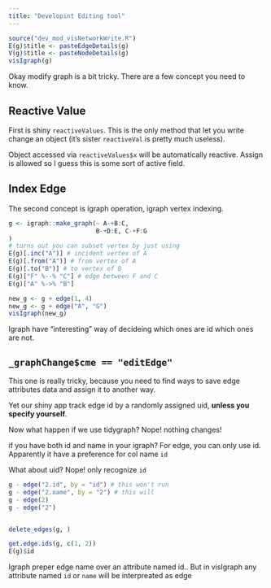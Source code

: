 ```yaml
---
title: "Developint Editing tool"
---
```


```r
source("dev_mod_visNetworkWrite.R")
E(g)$title <- pasteEdgeDetails(g)
V(g)$title <- pasteNodeDetails(g)
visIgraph(g)
```

Okay modify graph is a bit tricky. There are a few concept you need to know. 

## Reactive Value

First is shiny `reactiveValues`. This is the only method that let you write change 
an object (it's sister `reactiveVal` is pretty much useless). 

Object accessed via `reactiveValues$x` will be automatically reactive. Assign is 
allowed so I guess this is some sort of active field. 

## Index Edge

The second concept is igraph operation, igraph vertex indexing. 
```r
g <- igraph::make_graph(~ A-+B:C,
                        B-+D:E, C-+F:G
)
# turns out you can subset vertex by just using 
E(g)[.inc("A")] # incident vertex of A
E(g)[.from("A")] # from vertex of A
E(g)[.to("B")] # to vertex of B
E(g)["F" %--% "C"] # edge between F and C
E(g)["A" %->% "B"]

new_g <- g + edge(1, 4)
new_g <- g + edge("A", "G")
visIgraph(new_g)
```

Igraph have "interesting" way of decideing which ones are id which ones are not. 

## `_graphChange$cme == "editEdge"`
This one is really tricky, because you need to find ways to save edge attributes
data and assign it to another way. 

Yet our shiny app track edge id by a randomly assigned uid, **unless you specify 
yourself**. 

Now what happen if we use tidygraph? 
Nope! nothing changes!

if you have both id and name in your igraph? 
For edge, you can only use id.
Apparently it have a preference for col name `id`

What about uid? 
Nope! only recognize `id`

```r
g - edge("2.id", by = "id") # this won't run
g - edge("2.name", by = "2") # this will
g - edge(2)
g - edge("2")


delete_edges(g, )

get.edge.ids(g, c(1, 2))
E(g)$id

```

Igraph preper edge name over an attribute named id..
But in visIgraph any attribute named `id` or `name` will be interpreated as edge
